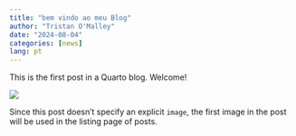 ```yaml
---
title: "bem vindo ao meu Blog"
author: "Tristan O'Malley"
date: "2024-08-04"
categories: [news]
lang: pt
---
```


This is the first post in a Quarto blog. Welcome!

![](thumbnail.jpg)

Since this post doesn't specify an explicit `image`, the first image in the post will be used in the listing page of posts.
